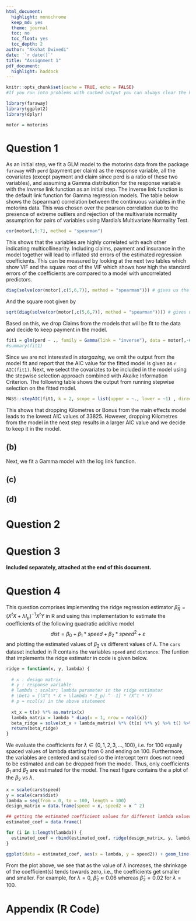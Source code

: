 ```yaml
---
html_document:
  highlight: monochrome
  keep_md: yes
  theme: journal
  toc: no
  toc_float: yes
  toc_depth: 2
author: "Akshat Dwivedi"
date: '`r date()`'
title: "Assignment 1"
pdf_document:
  highlight: haddock
---
```


```r
knitr::opts_chunk$set(cache = TRUE, echo = FALSE)
#If you run into problems with cached output you can always clear the knitr cache by removing the folder named with a _cache suffix within your document’s directory.
```

```r
library(faraway)
library(ggplot2)
library(dplyr)

motor = motorins
```

# Question 1

As an initial step, we fit a GLM model to the motorins data from the package `faraway` with `perd` (payment per claim) as the response variable, all the covariates (except payment and claim since perd is a ratio of these two variables), and assuming a Gamma distribution for the response variable with the *inverse* link function as an initial step. The inverse link function is the default link function for Gamma regression models. The table below shows the (spearman) correlation between the continuous variables in the motorins data. This was chosen over the pearson correlation due to the presence of extreme outliers and rejection of the multivariate normality assumption for pairs of variables using Mardia's Multivariate Normality Test.

```r
cor(motor[,5:7], method = "spearman")
```

This shows that the variables are highly correlated with each other indicating multicollinearity. Including claims, payment and insurance in the model together will lead to inflated std errors of the estimated regression coefficients. This can be measured by looking at the next two tables which show VIF and the square root of the VIF which shows how high the standard errors of the coefficients are compared to a model with uncorrelated predictors. 

```r
diag(solve(cor(motor[,c(5,6,7)], method = "spearman"))) # gives us the VIF
```

And the square root given by

```r
sqrt(diag(solve(cor(motor[,c(5,6,7)], method = "spearman")))) # gives us the VIF
```

Based on this, we drop Claims from the models that will be fit to the data and decide to keep payment in the model.

```r
fit1 = glm(perd ~ ., family = Gamma(link = "inverse"), data = motor[,-6])
#summary(fit1)
```

Since we are not interested in *stargazing*, we omit the output from the model fit and report that the AIC value for the fitted model is given as `r AIC(fit1)`. Next, we select the covariates to be included in the model using the stepwise selection approach combined with Akaike Information Criterion. The following table shows the output from running stepwise selection on the fitted model.

```r
MASS::stepAIC(fit1, k = 2, scope = list(upper = ~., lower = ~1) , direction = "both")
```

This shows that dropping Kilometres or Bonus from the main effects model leads to the lowest AIC values of 33825. However, dropping Kilometres from the model in the next step results in a larger AIC value and we decide to keep it in the model. 

## (b)
Next, we fit a Gamma model with the log link function.

## (c)

## (d)

# Question 2



# Question 3

**Included separately, attached at the end of this document.**

# Question 4

This question comprises implementing the ridge regression estimator $\hat{\beta}_R = (X^t X + \lambda I_p)^{-1} X^t Y$ in R and using this implementation to estimate the coefficients of the following quadratic additive model $$dist = \beta_0 + \beta_1 * speed + \beta_2 * speed^2 + \varepsilon$$ and plotting the estimated values of $\beta_2$ vs different values of $\lambda$. The `cars` dataset included in R contains the variables `speed` and `distance`. The funtion that implements the ridge estimator in code is given below.

```r
ridge = function(x, y, lambda) {
  
  # x : design matrix
  # y : response variable
  # lambda : scalar; lambda parameter in the ridge estimator
  # \beta = [(X^t * X + \lambda * I_p) ^ -1] * (X^t * Y)
  # p = ncol(x) in the above statement
  
  xt_x = t(x) %*% as.matrix(x)
  lambda_matrix = lambda * diag(x = 1, nrow = ncol(x))
  beta_ridge = solve(xt_x + lambda_matrix) %*% (t(x) %*% y) %>% t() %>% data.frame()
  return(beta_ridge)
}
```

We evaluate the coefficients for $\lambda \in \{0,1,2,3,\ldots,100\}$, i.e. for 100 equally spaced values of lambda starting from 0 and ending on 100. Furthermore, the variables are centered and scaled so the intercept term does not need to be estimated and can be dropped from the model. Thus, only coefficients $\beta_1$ and $\beta_2$ are estimated for the model. The next figure contains the a plot of the $\beta_2$ vs $\lambda$.

```r
x = scale(cars$speed)
y = scale(cars$dist)
lambda = seq(from = 0, to = 100, length = 100)
design_matrix = data.frame(speed = x, speed2 = x ^ 2)

## getting the estimated coefficient values for different lambda values between 0 and 1
estimated_coef = data.frame()

for (i in 1:length(lambda)) {
  estimated_coef = rbind(estimated_coef, ridge(design_matrix, y, lambda[i]))
}

ggplot(data = estimated_coef, aes(x = lambda, y = speed2)) + geom_line() + xlab("lambda") + ylab("Coefficient of Quadratic Effect") + ggtitle("Plot of beta_2 vs lambda") + theme_bw()
```

From the plot above, we see that as the value of $\lambda$ increases, the shrinkage of the coefficient(s) tends towards zero, i.e., the coefficients get smaller and smaller. For example, for $\lambda = 0$, $\hat{\beta}_2 \approx 0.06$ whereas $\hat{\beta}_2 = 0.02$ for $\lambda = 100$.

# Appendix (R Code)
```r

```

